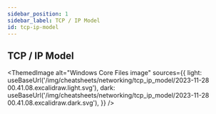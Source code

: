 ```yaml
---
sidebar_position: 1
sidebar_label: TCP / IP Model
id: tcp-ip-model
---
```


## TCP / IP Model


<ThemedImage
  alt="Windows Core Files image"
  sources={{
    light: useBaseUrl('/img/cheatsheets/networking/tcp_ip_model/2023-11-28 00.41.08.excalidraw.light.svg'),
    dark: useBaseUrl('/img/cheatsheets/networking/tcp_ip_model/2023-11-28 00.41.08.excalidraw.dark.svg'),
  }}
/>

